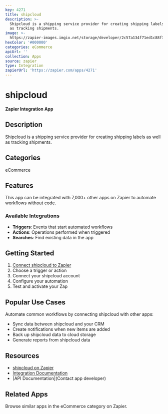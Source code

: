 ```yaml
---
key: 4271
title: shipcloud
description: >-
  Shipcloud is a shipping service provider for creating shipping labels as well
  as tracking shipments.
image: >-
  https://zapier-images.imgix.net/storage/developer/2c57a134f71ed1c88f34a4d344e10f61.png?auto=format%2Ccompress&ixlib=python-3.0.0&q=50
hexColor: '#000000'
categories: eCommerce
apiUrl: ''
collection: Apps
source: zapier
type: Integration
zapierUrl: 'https://zapier.com/apps/4271'
---
```

# shipcloud

**Zapier Integration App**

## Description

Shipcloud is a shipping service provider for creating shipping labels as well as tracking shipments.

## Categories

eCommerce

## Features

This app can be integrated with 7,000+ other apps on Zapier to automate workflows without code.

### Available Integrations

- **Triggers**: Events that start automated workflows
- **Actions**: Operations performed when triggered
- **Searches**: Find existing data in the app

## Getting Started

1. [Connect shipcloud to Zapier](https://zapier.com/apps/4271)
2. Choose a trigger or action
3. Connect your shipcloud account
4. Configure your automation
5. Test and activate your Zap

## Popular Use Cases

Automate common workflows by connecting shipcloud with other apps:

- Sync data between shipcloud and your CRM
- Create notifications when new items are added
- Back up shipcloud data to cloud storage
- Generate reports from shipcloud data

## Resources

- [shipcloud on Zapier](https://zapier.com/apps/4271)
- [Integration Documentation](https://zapier.com/apps/4271/integrations)
- [API Documentation](Contact app developer)

## Related Apps

Browse similar apps in the eCommerce category on Zapier.
